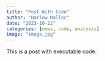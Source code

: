```yaml
---
title: "Post With Code"
author: "Harlow Malloc"
date: "2023-10-22"
categories: [news, code, analysis]
image: "image.jpg"
---
```


This is a post with executable code.

